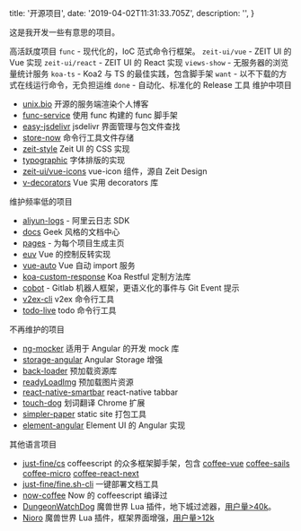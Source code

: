 
  title: '开源项目',
  date: '2019-04-02T11:31:33.705Z',
  description: '',
}


这是我开发一些有意思的项目。

<Spacer y={2} />
<Dot type="success">高活跃度项目</Dot>
<Spacer />
<Link pure href="https://github.com/unix/func"><Code>func</Code> - 现代化的，IoC 范式命令行框架。</Link>
<Spacer y={.5} />

<Link pure href="https://github.com/zeit-ui/vue"><Code>zeit-ui/vue</Code> - ZEIT UI 的 Vue 实现</Link>
<Spacer y={.5} />

<Link pure href="https://github.com/zeit-ui/react"><Code>zeit-ui/react</Code> - ZEIT UI 的 React 实现</Link>
<Spacer y={.5} />

<Link pure href="https://github.com/unix/views-show"><Code>views-show</Code> - 无服务器的浏览量统计服务</Link>
<Spacer y={.5} />

<Link pure href="https://github.com/unix/koa-ts"><Code>koa-ts</Code> - Koa2 与 TS 的最佳实践，包含脚手架</Link>
<Spacer y={.5} />

<Link pure href="https://github.com/unix/want"><Code>want</Code> - 以不下载的方式在线运行命令，无负担运维</Link>
<Spacer y={.5} />

<Link pure href="https://github.com/unix/done"><Code>done</Code> - 自动化、标准化的 Release 工具</Link>
<Spacer y={.5} />

<Spacer y={3} />
<Dot type="success">维护中项目</Dot>
<Spacer y={.5} />

- [unix.bio](https://github.com/unix/unix.bio) 开源的服务端渲染个人博客
- [func-service](https://github.com/unix/func-service) 使用 func 构建的 func 脚手架
- [easy-jsdelivr](https://github.com/unix/easy-jsdelivr) jsdelivr 界面管理与包文件查找
- [store-now](https://github.com/unix/store-now) 命令行工具文件存储
- [zeit-style](https://github.com/zeit-ui/zeit-style) Zeit UI 的 CSS 实现
- [typographic](https://github.com/zeit-ui/typographic) 字体排版的实现
- [zeit-ui/vue-icons](https://github.com/zeit-ui/vue-icons) vue-icon 组件，源自 Zeit Design
- [v-decorators](https://github.com/unix/v-decorators) Vue 实用 decorators 库

<Spacer y={3} />
<Dot type="warning">维护频率低的项目</Dot>
<Spacer y={.5} />

- [aliyun-logs](https://github.com/unix/aliyun-logs) - 阿里云日志 SDK
- [docs](https://github.com/unix/docs) Geek 风格的文档中心
- [pages](https://github.com/unix/pages) - 为每个项目生成主页
- [euv](https://github.com/DhyanaChina/euv) Vue 的控制反转实现
- [vue-auto](https://github.com/unix/vue-auto) Vue 自动 import 服务
- [koa-custom-response](https://github.com/unix/koa-custom-response) Koa Restful 定制方法库
- [cobot](https://github.com/unix/cobot) - Gitlab 机器人框架，更语义化的事件与 Git Event 提示
- [v2ex-cli](https://github.com/unix/v2ex-cli) v2ex 命令行工具
- [todo-live](https://github.com/unix/todo-live) todo 命令行工具

<Spacer y={3} />
<Dot type="error">不再维护的项目</Dot>
<Spacer y={.5} />

- [ng-mocker](https://github.com/DhyanaChina/ng-mocker) 适用于 Angular 的开发 mock 库
- [storage-angular](https://github.com/DhyanaChina/storage-angular) Angular Storage 增强
- [back-loader](https://github.com/unix/back-loader) 预加载资源库
- [readyLoadImg](https://github.com/unix/readyLoadImg) 预加载图片资源
- [react-native-smartbar](https://github.com/unix/react-native-smartbar) react-native tabbar
- [touch-dog](https://github.com/unix/touch-dog) 划词翻译 Chrome 扩展
- [simpler-paper](https://github.com/unix/simpler-paper) static site 打包工具
- [element-angular](https://github.com/ElemeFE/element-angular) Element UI 的 Angular 实现

<Spacer y={3} />
<Dot type="warning">其他语言项目</Dot>
<Spacer y={.5} />

- [just-fine/cs](https://github.com/just-fine/cs) coffeescript 的众多框架脚手架，包含 [coffee-vue](https://github.com/just-fine/vue-coffee)
 [coffee-sails](https://github.com/just-fine/sails-coffee) [coffee-micro](https://github.com/just-fine/micro-coffee) [coffee-react-next](https://github.com/just-fine/next-coffee)
- [just-fine/fine.sh-cli](https://github.com/just-fine/fine.sh-cli) 一键部署文档工具
- [now-coffee](https://github.com/unix/now-coffee) Now 的 coffeescript 编译过
- [DungeonWatchDog](https://github.com/unix/DungeonWatchDog) 魔兽世界 Lua 插件，地下城过滤器，[用户量>40k](https://www.curseforge.com/wow/addons/dungeonwatchdog)。
- [Nioro](https://github.com/unix/Nioro) 魔兽世界 Lua 插件，框架界面增强，[用户量>12k](https://www.curseforge.com/wow/addons/Nioro)









